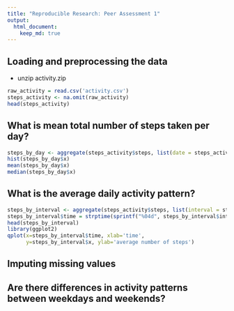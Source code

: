 ```yaml
---
title: "Reproducible Research: Peer Assessment 1"
output: 
  html_document:
    keep_md: true
---
```



## Loading and preprocessing the data

* unzip activity.zip

```r
raw_activity = read.csv('activity.csv')
steps_activity <- na.omit(raw_activity)
head(steps_activity)
```

## What is mean total number of steps taken per day?

```r
steps_by_day <- aggregate(steps_activity$steps, list(date = steps_activity$date), sum)
hist(steps_by_day$x)
mean(steps_by_day$x)
median(steps_by_day$x)
```

## What is the average daily activity pattern?

```r
steps_by_interval <- aggregate(steps_activity$steps, list(interval = steps_activity$interval), mean)
steps_by_interval$time = strptime(sprintf("%04d", steps_by_interval$interval), "%H%M")
head(steps_by_interval)
library(ggplot2)
qplot(x=steps_by_interval$time, xlab='time',
      y=steps_by_interval$x, ylab='average number of steps')
```

## Imputing missing values



## Are there differences in activity patterns between weekdays and weekends?

